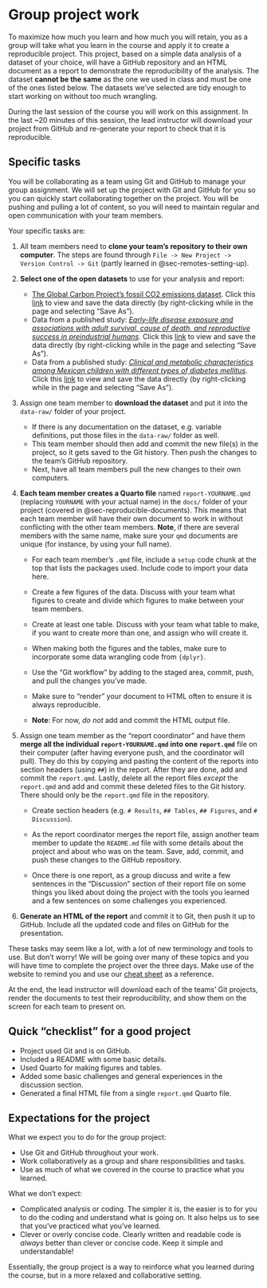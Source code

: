 # Group project work {#sec-project-work}

To maximize how much you learn and how much you will retain, you as a
group will take what you learn in the course and apply it to create a
reproducible project. This project, based on a simple data analysis of a
dataset of your choice, will have a GitHub repository and an HTML
document as a report to demonstrate the reproducibility of the analysis.
The dataset **cannot be the same** as the one we used in class and must
be one of the ones listed below. The datasets we've selected are tidy
enough to start working on without too much wrangling.

During the last session of the course you will work on this assignment.
In the last \~20 minutes of this session, the lead instructor will
download your project from GitHub and re-generate your report to check
that it is reproducible.

## Specific tasks

You will be collaborating as a team using Git and GitHub to manage your
group assignment. We will set up the project with Git and GitHub for you
so you can quickly start collaborating together on the project. You will
be pushing and pulling a lot of content, so you will need to maintain
regular and open communication with your team members.

Your specific tasks are:

1.  All team members need to **clone your team's repository to their own
    computer**. The steps are found through
    `File -> New Project -> Version Control -> Git` (partly learned in
    @sec-remotes-setting-up).

2.  **Select one of the open datasets** to use for your analysis and
    report:

    -   [The Global Carbon Project's fossil CO2 emissions
        dataset](https://zenodo.org/record/7215364). Click this
        [link](https://zenodo.org/record/7215364/files/GCB2022v27_MtCO2_flat.csv?download=1)
        to view and save the data directly (by right-clicking while in
        the page and selecting "Save As").
    -   Data from a published study: [*Early-life disease exposure and
        associations with adult survival, cause of death, and
        reproductive success in preindustrial
        humans*](https://zenodo.org/record/4993147). Click this
        [link](https://zenodo.org/record/4993147/files/Hayward%20et%20al_Early%20disease%20and%20later%20fitness_DATA.csv?download=1)
        to view and save the data directly (by right-clicking while in
        the page and selecting "Save As").
    -   Data from a published study: [*Clinical and metabolic
        characteristics among Mexican children with different types of
        diabetes mellitus*](https://zenodo.org/record/5008784). Click
        this
        [link](https://zenodo.org/record/5008784/files/Database_Mexican_children_with_different_types_of_DM.csv?download=1)
        to view and save the data directly (by right-clicking while in
        the page and selecting "Save As").

3.  Assign one team member to **download the dataset** and put it into
    the `data-raw/` folder of your project.

    -   If there is any documentation on the dataset, e.g. variable
        definitions, put those files in the `data-raw/` folder as well.
    -   This team member should then add and commit the new file(s) in
        the project, so it gets saved to the Git history. Then push the
        changes to the team's GitHub repository.
    -   Next, have all team members pull the new changes to their own
        computers.

4.  **Each team member creates a Quarto file** named
    `report-YOURNAME.qmd` (replacing `YOURNAME` with your actual name)
    in the `docs/` folder of your project (covered in
    @sec-reproducible-documents). This means that each team member will
    have their own document to work in without conflicting with the
    other team members. **Note**, if there are several members with the
    same name, make sure your `qmd` documents are unique (for instance,
    by using your full name).

    -   For each team member's `.qmd` file, include a `setup` code chunk
        at the top that lists the packages used. Include code to import
        your data here.

    -   Create a few figures of the data. Discuss with your team what
        figures to create and divide which figures to make between your
        team members.

    -   Create at least one table. Discuss with your team what table to
        make, if you want to create more than one, and assign who will
        create it.

    -   When making both the figures and the tables, make sure to
        incorporate some data wrangling code from `{dplyr}`.

    -   Use the "Git workflow" by adding to the staged area, commit,
        push, and pull the changes you've made.

    -   Make sure to "render" your document to HTML often to ensure it
        is always reproducible.

    -   **Note**: For now, *do not* add and commit the HTML output file.

5.  Assign one team member as the "report coordinator" and have them
    **merge all the individual `report-YOURNAME.qmd` into one
    `report.qmd`** file on their computer (after having everyone push,
    and the coordinator will pull). They do this by copying and pasting
    the content of the reports into section headers (using `##`) in the
    report. After they are done, add and commit the `report.qmd`.
    Lastly, delete all the report files *except* the `report.qmd` and
    add and commit these deleted files to the Git history. There should
    only be the `report.qmd` file in the repository.

    -   Create section headers (e.g. `# Results`, `## Tables`,
        `## Figures`, and `# Discussion`).

    -   As the report coordinator merges the report file, assign another
        team member to update the `README.md` file with some details
        about the project and about who was on the team. Save, add,
        commit, and push these changes to the GitHub repository.

    -   Once there is one report, as a group discuss and write a few
        sentences in the "Discussion" section of their report file on
        some things you liked about doing the project with the tools you
        learned and a few sentences on some challenges you experienced.

6.  **Generate an HTML of the report** and commit it to Git, then push
    it up to GitHub. Include all the updated code and files on GitHub
    for the presentation.

These tasks may seem like a lot, with a lot of new terminology and tools
to use. But don't worry! We will be going over many of these topics and
you will have time to complete the project over the three days. Make use
of the website to remind you and use our
[cheat sheet](/includes/cheatsheet.pdf) as a reference.

At the end, the lead instructor will download each of the teams' Git
projects, render the documents to test their reproducibility, and show
them on the screen for each team to present on.

## Quick "checklist" for a good project

-   Project used Git and is on GitHub.
-   Included a README with some basic details.
-   Used Quarto for making figures and tables.
-   Added some basic challenges and general experiences in the
    discussion section.
-   Generated a final HTML file from a single `report.qmd` Quarto file.

## Expectations for the project

What we expect you to do for the group project:

-   Use Git and GitHub throughout your work.
-   Work collaboratively as a group and share responsibilities and
    tasks.
-   Use as much of what we covered in the course to practice what you
    learned.

What we don't expect:

-   Complicated analysis or coding. The simpler it is, the easier is to
    for you to do the coding and understand what is going on. It also
    helps us to see that you've practiced what you've learned.
-   Clever or overly concise code. Clearly written and readable code is
    *always* better than clever or concise code. Keep it simple and
    understandable!

Essentially, the group project is a way to reinforce what you learned
during the course, but in a more relaxed and collaborative setting.
